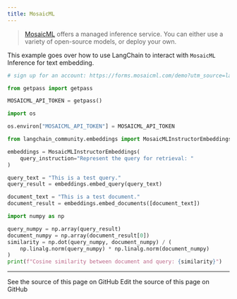 ```yaml
---
title: MosaicML
---
```


>[MosaicML](https://docs.mosaicml.com/en/latest/inference.html) offers a managed inference service. You can either use a variety of open-source models, or deploy your own.

This example goes over how to use LangChain to interact with `MosaicML` Inference for text embedding.

```python
# sign up for an account: https://forms.mosaicml.com/demo?utm_source=langchain

from getpass import getpass

MOSAICML_API_TOKEN = getpass()
```

```python
import os

os.environ["MOSAICML_API_TOKEN"] = MOSAICML_API_TOKEN
```

```python
from langchain_community.embeddings import MosaicMLInstructorEmbeddings
```

```python
embeddings = MosaicMLInstructorEmbeddings(
    query_instruction="Represent the query for retrieval: "
)
```

```python
query_text = "This is a test query."
query_result = embeddings.embed_query(query_text)
```

```python
document_text = "This is a test document."
document_result = embeddings.embed_documents([document_text])
```

```python
import numpy as np

query_numpy = np.array(query_result)
document_numpy = np.array(document_result[0])
similarity = np.dot(query_numpy, document_numpy) / (
    np.linalg.norm(query_numpy) * np.linalg.norm(document_numpy)
)
print(f"Cosine similarity between document and query: {similarity}")
```

---

<CardGroup cols={2}>
  <Card title="View Source" icon="eye" href="https://github.com/langchain-ai/docs/blob/main/src/oss/python/integrations/text_embedding/mosaicml.mdx">
    See the source of this page on GitHub
  </Card>
  <Card title="Edit Source" icon="pen-to-square" href="https://github.com/langchain-ai/docs/edit/main/src/oss/python/integrations/text_embedding/mosaicml.mdx">
    Edit the source of this page on GitHub
  </Card>
</CardGroup>
